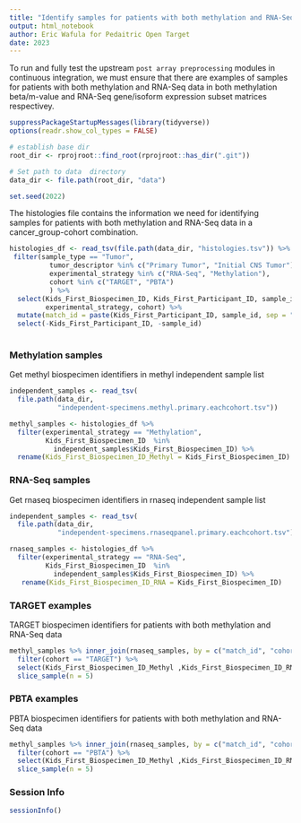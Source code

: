 ```yaml
---
title: "Identify samples for patients with both methylation and RNA-Seq data"
output: html_notebook
author: Eric Wafula for Pedaitric Open Target
date: 2023
---
```


To run and fully test the upstream `post array preprocessing` modules in continuous integration, we must ensure that there are examples of samples for patients with both methylation and RNA-Seq data in both methylation beta/m-value and RNA-Seq gene/isoform expression subset matrices respectivey.

```r
suppressPackageStartupMessages(library(tidyverse))
options(readr.show_col_types = FALSE)
```

```r
# establish base dir 
root_dir <- rprojroot::find_root(rprojroot::has_dir(".git"))
```

```r
# Set path to data  directory
data_dir <- file.path(root_dir, "data")
```


```r
set.seed(2022)
```

The histologies file contains the information we need for identifying samples for patients with both methylation and RNA-Seq data in a cancer_group-cohort combination.

```r
histologies_df <- read_tsv(file.path(data_dir, "histologies.tsv")) %>% 
 filter(sample_type == "Tumor",
          tumor_descriptor %in% c("Primary Tumor", "Initial CNS Tumor"),
          experimental_strategy %in% c("RNA-Seq", "Methylation"),
          cohort %in% c("TARGET", "PBTA")
          ) %>% 
  select(Kids_First_Biospecimen_ID, Kids_First_Participant_ID, sample_id, 
         experimental_strategy, cohort) %>% 
  mutate(match_id = paste(Kids_First_Participant_ID, sample_id, sep = "_" )) %>% 
  select(-Kids_First_Participant_ID, -sample_id)
  
```
### Methylation samples

Get methyl biospecimen identifiers in methyl independent sample list

```r
independent_samples <- read_tsv(
  file.path(data_dir,
            "independent-specimens.methyl.primary.eachcohort.tsv"))

methyl_samples <- histologies_df %>% 
  filter(experimental_strategy == "Methylation", 
         Kids_First_Biospecimen_ID  %in% 
           independent_samples$Kids_First_Biospecimen_ID) %>% 
  rename(Kids_First_Biospecimen_ID_Methyl = Kids_First_Biospecimen_ID)

```

### RNA-Seq samples 

Get rnaseq biospecimen identifiers in rnaseq independent sample list

```r
independent_samples <- read_tsv(
  file.path(data_dir, 
            "independent-specimens.rnaseqpanel.primary.eachcohort.tsv"))

rnaseq_samples <- histologies_df %>% 
  filter(experimental_strategy == "RNA-Seq", 
         Kids_First_Biospecimen_ID  %in% 
           independent_samples$Kids_First_Biospecimen_ID) %>% 
   rename(Kids_First_Biospecimen_ID_RNA = Kids_First_Biospecimen_ID)

```

### TARGET examples

TARGET biospecimen identifiers for patients with both methylation and RNA-Seq data

```r
methyl_samples %>% inner_join(rnaseq_samples, by = c("match_id", "cohort")) %>% 
  filter(cohort == "TARGET") %>% 
  select(Kids_First_Biospecimen_ID_Methyl ,Kids_First_Biospecimen_ID_RNA) %>% 
  slice_sample(n = 5)

```

### PBTA examples

PBTA biospecimen identifiers for patients with both methylation and RNA-Seq data

```r
methyl_samples %>% inner_join(rnaseq_samples, by = c("match_id", "cohort")) %>% 
  filter(cohort == "PBTA") %>% 
  select(Kids_First_Biospecimen_ID_Methyl ,Kids_First_Biospecimen_ID_RNA) %>% 
  slice_sample(n = 5)

```

### Session Info

```r
sessionInfo()
```

